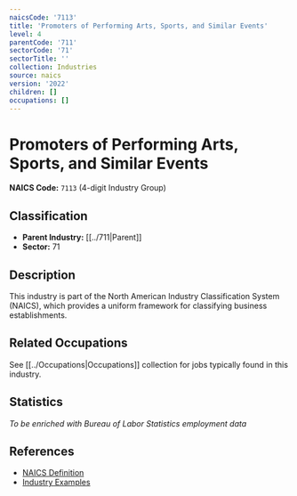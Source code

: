 ```yaml
---
naicsCode: '7113'
title: 'Promoters of Performing Arts, Sports, and Similar Events'
level: 4
parentCode: '711'
sectorCode: '71'
sectorTitle: ''
collection: Industries
source: naics
version: '2022'
children: []
occupations: []
---
```

# Promoters of Performing Arts, Sports, and Similar Events

**NAICS Code:** `7113` (4-digit Industry Group)

## Classification

- **Parent Industry:** [[../711|Parent]]
- **Sector:** 71

## Description

This industry is part of the North American Industry Classification System (NAICS), which provides a uniform framework for classifying business establishments.

## Related Occupations

See [[../Occupations|Occupations]] collection for jobs typically found in this industry.

## Statistics

*To be enriched with Bureau of Labor Statistics employment data*

## References

- [NAICS Definition](https://www.census.gov/naics/)
- [Industry Examples](https://www.census.gov/naics/2022NAICS/)
